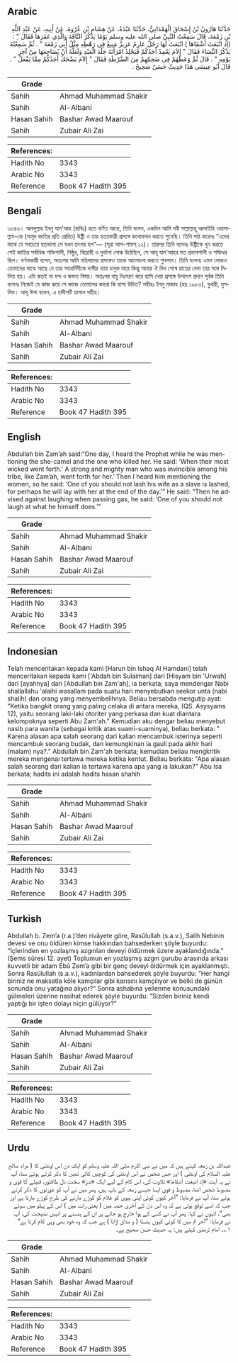 ## Arabic


<div dir="rtl" lang="ar" style={{fontSize:'larger',backgroundColor:'#f8f9fa',padding:20}}>
حَدَّثَنَا هَارُونُ بْنُ إِسْحَاقَ الْهَمْدَانِيُّ، حَدَّثَنَا عَبْدَةُ، عَنْ هِشَامِ بْنِ عُرْوَةَ، عَنْ أَبِيهِ، عَنْ عَبْدِ اللَّهِ بْنِ زَمْعَةَ، قَالَ سَمِعْتُ النَّبِيَّ صلى الله عليه وسلم يَوْمًا يَذْكُرُ النَّاقَةَ وَالَّذِي عَقَرَهَا فَقَالَ ‏"‏ِ ‏:‏ ‏(‏إذ انْبَعَثَ أَشْقَاهَا ‏)‏ انْبَعَثَ لَهَا رَجُلٌ عَارِمٌ عَزِيزٌ مَنِيعٌ فِي رَهْطِهِ مِثْلُ أَبِي زَمْعَةَ ‏"‏ ‏.‏ ثُمَّ سَمِعْتُهُ يَذْكُرُ النِّسَاءَ فَقَالَ ‏"‏ إِلاَمَ يَعْمِدُ أَحَدُكُمْ فَيَجْلِدُ امْرَأَتَهُ جَلْدَ الْعَبْدِ وَلَعَلَّهُ أَنْ يُضَاجِعَهَا مِنْ آخِرِ يَوْمِهِ ‏"‏ ‏.‏ قَالَ ثُمَّ وَعَظَهُمْ فِي ضَحِكِهِمْ مِنَ الضَّرْطَةِ فَقَالَ ‏"‏ إِلاَمَ يَضْحَكُ أَحَدُكُمْ مِمَّا يَفْعَلُ ‏"‏ ‏.‏ قَالَ أَبُو عِيسَى هَذَا حَدِيثٌ حَسَنٌ صَحِيحٌ ‏.‏
</div>
<div style={{backgroundColor:'#f8f9fa',padding:20, marginBottom: 10}}><table> <thead> <tr> <th>Grade</th> <th></th> </tr> </thead> <tbody> <tr><td>Sahih</td><td>Ahmad Muhammad Shakir</td></tr><tr><td>Sahih</td><td>Al-Albani</td></tr><tr><td>Hasan Sahih</td><td>Bashar Awad Maarouf</td></tr><tr><td>Sahih</td><td>Zubair Ali Zai</td></tr></tbody></table><table> <thead> <tr> <th>References:</th> <th></th> </tr> </thead> <tbody><tr><td>Hadith No</td><td>3343</td></tr><tr><td>Arabic No</td><td>3343</td></tr><tr><td>Reference</td><td>Book 47 Hadith 395</td></tr></tbody></table></div>

## Bengali


<div dir="ltr" lang="bn" style={{fontSize:'larger',backgroundColor:'#f8f9fa',padding:20}}>
৩৩৪৩। আবদুল্লাহ ইবনু যাম'আহ (রাযিঃ) হতে বর্ণিত আছে, তিনি বলেন, একদিন আমি নবী সাল্লাল্লাহু আলাইহি ওয়াসাল্লাম-কে (সামূদ জাতির প্রতি প্রেরিত) উষ্ট্রী ও তার হত্যাকারী প্রসঙ্গে কথোকথন করতে শুনেছি। তিনি পাঠ করেনঃ “এদের মাঝে যে সবচেয়ে হতভাগ্য সে যখন তৎপর হল”— (সূরা আশ-শামস্ ১২)। তারপর তিনি বলেনঃ উষ্ট্রীকে খুন করতে সেই জাতির সর্বাধিক শক্তিশালী, নিষ্ঠুর, বিদ্রোহী ও দুর্ভাগা লোক উঠেছিল, সে আবূ যাম'আহর মত প্রভাবশালী ও শক্তিধর ছিল। বর্ণনাকারী বলেন, অতঃপর আমি মহিলাদের প্রসঙ্গেও তাকে আলোচনা করতে শুনলাম। তিনি বলেনঃ এমন লোকও তোমাদের মাঝে আছে যে তার সহধর্মিনীকে দাসীর ন্যায় চাবুক মারে কিন্তু আবার ঐ দিন শেষে রাতের বেলা তার সঙ্গে মিলিত হয়। এটা কতই না মন্দ ও জঘন্য বিষয়। অতঃপর বায়ু নিঃসরণ করে হাসি দেয়া প্রসঙ্গে উপদেশ প্রদান পূর্বক তিনি বলেনঃ নিজেই যে কাজ করে সে কাজে তোমাদের কারো কি হাসা উচিত? সহীহঃ ইবনু মাজাহ (হাঃ ১৯৮৩), বুখারী, মুসলিম। আবূ ঈসা বলেন, এ হাদীসটি হাসান সহীহ।
</div>
<div style={{backgroundColor:'#f8f9fa',padding:20, marginBottom: 10}}><table> <thead> <tr> <th>Grade</th> <th></th> </tr> </thead> <tbody> <tr><td>Sahih</td><td>Ahmad Muhammad Shakir</td></tr><tr><td>Sahih</td><td>Al-Albani</td></tr><tr><td>Hasan Sahih</td><td>Bashar Awad Maarouf</td></tr><tr><td>Sahih</td><td>Zubair Ali Zai</td></tr></tbody></table><table> <thead> <tr> <th>References:</th> <th></th> </tr> </thead> <tbody><tr><td>Hadith No</td><td>3343</td></tr><tr><td>Arabic No</td><td>3343</td></tr><tr><td>Reference</td><td>Book 47 Hadith 395</td></tr></tbody></table></div>

## English


<div dir="ltr" lang="en" style={{fontSize:'larger',backgroundColor:'#f8f9fa',padding:20}}>
Abdullah bin Zam’ah said:“One day, I heard the Prophet while he was mentioning the she-camel and the one who killed her. He said: ‘When their most wicked went forth.’ A strong and mighty man who was invincible among his tribe, like Zam’ah, went forth for her.’ Then I heard him mentioning the women, so he said: ‘One of you should not lash his wife as a slave is lashed, for perhaps he will lay with her at the end of the day.’” He said: “Then he advised against laughing when passing gas, he said: ‘One of you should not laugh at what he himself does.’”
</div>
<div style={{backgroundColor:'#f8f9fa',padding:20, marginBottom: 10}}><table> <thead> <tr> <th>Grade</th> <th></th> </tr> </thead> <tbody> <tr><td>Sahih</td><td>Ahmad Muhammad Shakir</td></tr><tr><td>Sahih</td><td>Al-Albani</td></tr><tr><td>Hasan Sahih</td><td>Bashar Awad Maarouf</td></tr><tr><td>Sahih</td><td>Zubair Ali Zai</td></tr></tbody></table><table> <thead> <tr> <th>References:</th> <th></th> </tr> </thead> <tbody><tr><td>Hadith No</td><td>3343</td></tr><tr><td>Arabic No</td><td>3343</td></tr><tr><td>Reference</td><td>Book 47 Hadith 395</td></tr></tbody></table></div>

## Indonesian


<div dir="ltr" lang="id" style={{fontSize:'larger',backgroundColor:'#f8f9fa',padding:20}}>
Telah menceritakan kepada kami [Harun bin Ishaq Al Hamdani] telah menceritakan kepada kami ['Abdah bin Sulaiman] dari [Hisyam bin 'Urwah] dari [ayahnya] dari [Abdullah bin Zam'ah], ia berkata; saya mendengar Nabi shallallahu 'alaihi wasallam pada suatu hari menyebutkan seekor unta (nabi shalih) dan orang yang menyembelihnya. Beliau bersabda mengutip ayat: "Ketika bangkit orang yang paling celaka di antara mereka, (QS. Asysyams 12), yaitu seorang laki-laki otoriter yang perkasa dan kuat diantara kelompoknya seperti Abu Zam'ah." Kemudian aku dengar beliau menyebut nasib para wanita (sebagai kritik atas suami-suaminya), beliau berkata: " Karena alasan apa salah seorang dari kalian mencambuk isterinya seperti mencambuk seorang budak, dan kemungkinan ia gauli pada akhir hari (malam) nya?." Abdullah bin Zam'ah berkata; kemudian beliau mengkritik mereka mengenai tertawa mereka ketika kentut. Beliau berkata: "Apa alasan salah seorang dari kalian ia tertawa karena apa yang ia lakukan?" Abu Isa berkata; hadits ini adalah hadits hasan shahih
</div>
<div style={{backgroundColor:'#f8f9fa',padding:20, marginBottom: 10}}><table> <thead> <tr> <th>Grade</th> <th></th> </tr> </thead> <tbody> <tr><td>Sahih</td><td>Ahmad Muhammad Shakir</td></tr><tr><td>Sahih</td><td>Al-Albani</td></tr><tr><td>Hasan Sahih</td><td>Bashar Awad Maarouf</td></tr><tr><td>Sahih</td><td>Zubair Ali Zai</td></tr></tbody></table><table> <thead> <tr> <th>References:</th> <th></th> </tr> </thead> <tbody><tr><td>Hadith No</td><td>3343</td></tr><tr><td>Arabic No</td><td>3343</td></tr><tr><td>Reference</td><td>Book 47 Hadith 395</td></tr></tbody></table></div>

## Turkish


<div dir="ltr" lang="tr" style={{fontSize:'larger',backgroundColor:'#f8f9fa',padding:20}}>
Abdullah b. Zem’a (r.a.)’den rivâyete göre, Rasûlullah (s.a.v.), Salih Nebinin devesi ve onu öldüren kimse hakkından bahsederken şöyle buyurdu: “İçlerinden en yozlaşmış azgınları deveyi öldürmek üzere ayaklandığında.” (Şems sûresi 12. ayet) Toplumun en yozlaşmış azgın gurubu arasında arkası kuvvetli bir adam Ebû Zem’a gibi bir genç deveyi öldürmek için ayaklanmıştı. Sonra Rasûlullah (s.a.v.), kadınlardan bahsederek şöyle buyurdu: “Her hangi biriniz ne maksatla köle kamçılar gibi karısını kamçılıyor ve belki de günün sonunda onu yatağına alıyor?” Sonra ashabına yellenme konusundaki gülmeleri üzerine nasihat ederek şöyle buyurdu: “Sizden biriniz kendi yaptığı bir işten dolayı niçin gülüyor?”
</div>
<div style={{backgroundColor:'#f8f9fa',padding:20, marginBottom: 10}}><table> <thead> <tr> <th>Grade</th> <th></th> </tr> </thead> <tbody> <tr><td>Sahih</td><td>Ahmad Muhammad Shakir</td></tr><tr><td>Sahih</td><td>Al-Albani</td></tr><tr><td>Hasan Sahih</td><td>Bashar Awad Maarouf</td></tr><tr><td>Sahih</td><td>Zubair Ali Zai</td></tr></tbody></table><table> <thead> <tr> <th>References:</th> <th></th> </tr> </thead> <tbody><tr><td>Hadith No</td><td>3343</td></tr><tr><td>Arabic No</td><td>3343</td></tr><tr><td>Reference</td><td>Book 47 Hadith 395</td></tr></tbody></table></div>

## Urdu


<div dir="rtl" lang="ur" style={{fontSize:'larger',backgroundColor:'#f8f9fa',padding:20}}>
عبداللہ بن زمعہ کہتے ہیں کہ میں نے نبی اکرم صلی اللہ علیہ وسلم کو ایک دن اس اونٹنی کا ( مراد صالح علیہ السلام کی اونٹنی ) اور جس شخص نے اس اونٹنی کی کوچیں کاٹی تھیں کا ذکر کرتے ہوئے سنا، آپ نے یہ آیت «إذ انبعث أشقاها» تلاوت کی، اس کام کے لیے ایک «شرِّ» سخت دل طاقتور، قبیلے کا قوی و مضبوط شخص اٹھا، مضبوط و قوی ایسا جیسے زمعہ کے باپ ہیں، پھر میں نے آپ کو عورتوں کا ذکر کرتے ہوئے سنا، آپ نے فرمایا: ”آخر کیوں کوئی اپنی بیوی کو غلام کو کوڑے مارنے کی طرح کوڑے مارتا ہے اور جب کہ اسے توقع ہوتی ہے کہ وہ اس دن کے آخری حصہ میں ( یعنی رات میں ) اس کے پہلو میں سوئے بھی“، انہوں نے کہا: پھر آپ نے کسی کے ہوا خارج ہو جانے پر ان کے ہنسنے پر انہیں نصیحت کی، آپ نے فرمایا: ”آخر تم میں کا کوئی کیوں ہنستا ( و مذاق اڑاتا ) ہے جب کہ وہ خود بھی وہی کام کرتا ہے“ ۱؎۔ امام ترمذی کہتے ہیں: یہ حدیث حسن صحیح ہے۔
</div>
<div style={{backgroundColor:'#f8f9fa',padding:20, marginBottom: 10}}><table> <thead> <tr> <th>Grade</th> <th></th> </tr> </thead> <tbody> <tr><td>Sahih</td><td>Ahmad Muhammad Shakir</td></tr><tr><td>Sahih</td><td>Al-Albani</td></tr><tr><td>Hasan Sahih</td><td>Bashar Awad Maarouf</td></tr><tr><td>Sahih</td><td>Zubair Ali Zai</td></tr></tbody></table><table> <thead> <tr> <th>References:</th> <th></th> </tr> </thead> <tbody><tr><td>Hadith No</td><td>3343</td></tr><tr><td>Arabic No</td><td>3343</td></tr><tr><td>Reference</td><td>Book 47 Hadith 395</td></tr></tbody></table></div>